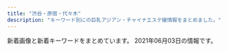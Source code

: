 ```yaml
---
title: "渋谷・原宿・代々木"
description: "キーワード別にの巨乳アジアン・チャイナエステ嬢情報をまとめました。"
---
```


新着画像と新着キーワードをまとめています。
2021年06月03日の情報です。

<DmmAffiliateIns />
<KeywordTable
  shops={
    [
    {
        "img_links": [
            "http://kokoronosato.tyo.cm/link/massage-de_88_31.jpg",
            "http://kokoronosato.tyo.cm/images/room2.jpg",
            "http://kokoronosato.tyo.cm/link/esthelove88-31.jpg",
            "http://kokoronosato.tyo.cm/images/themes/pink/line.png",
            "http://kokoronosato.tyo.cm/photos/sites/15/2020/08/2020082205444313.jpg",
            "http://kokoronosato.tyo.cm/images/themes/pink/s_newface.png",
            "http://kokoronosato.tyo.cm/images/room1.jpg",
            "http://kokoronosato.tyo.cm/link/walker88.jpg",
            "http://menlog.net/link/menlog8831.jpg",
            "http://kokoronosato.tyo.cm/photos/sites/15/2020/08/2020082205443766.jpg",
            "http://kokoronosato.tyo.cm/photos/sites/15/2019/07/2019072809450776.jpg",
            "http://kokoronosato.tyo.cm/images/themes/pink/no2.png",
            "http://kokoronosato.tyo.cm/images/room3.jpg",
            "http://kokoronosato.tyo.cm/images/themes/pink/mobile.jpg",
            "http://kokoronosato.tyo.cm/photos/sites/15/2019/07/2019072809470568.jpg",
            "http://kokoronosato.tyo.cm/photos/sites/15/2019/07/2019072809465934.jpg",
            "http://kokoronosato.tyo.cm/images/room4.jpg",
            "http://kokoronosato.tyo.cm/images/themes/pink/s_ranking.png",
            "http://kokoronosato.tyo.cm/link/88x31b.jpg",
            "http://kokoronosato.tyo.cm/photos/sites/15/2020/08/2020082203150030.jpg",
            "http://kokoronosato.tyo.cm/photos/sites/15/2020/08/2020082205444661.jpg",
            "http://kokoronosato.tyo.cm/photos/sites/15/2020/08/2020082203135850.jpg",
            "http://kokoronosato.tyo.cm/images/themes/pink/s_pickup.png",
            "http://kokoronosato.tyo.cm/images/themes/pink/s_news.png",
            "http://kokoronosato.tyo.cm/link/e0016.jpg",
            "http://kokoronosato.tyo.cm/link/8831.jpg",
            "http://kokoronosato.tyo.cm/images/themes/pink/r3.jpg",
            "http://kokoronosato.tyo.cm/images/themes/pink/s_link.png",
            "http://kokoronosato.tyo.cm/images/themes/pink/s_staff.png",
            "http://kokoronosato.tyo.cm/images/themes/pink/no1.png"
        ],
        "station": "JR\u6e0b\u8c37\u99c5\u6771\u53e3",
        "name": "\u68ee\u306e\u9999",
        "keywords": {
            "86": 11,
            "83": 4,
            "85": 3,
            "D": 22,
            "C": 16,
            "87": 8
        },
        "url": "http://kokoronosato.tyo.cm/"
    },
    {
        "station": "JR\u6e0b\u8c37\u99c5\u5bae\u76ca\u5742\u53e3",
        "name": "Angel",
        "keywords": {
            "88": 2,
            "87": 5,
            "E": 4,
            "86": 6,
            "C": 2,
            "D": 7
        },
        "img_links": [
            "http://angel.est.cm/photos/sites/23/2019/05/2019051010094759.jpg",
            "http://angel.est.cm/photos/sites/23/2019/11/2019110102361631.jpg",
            "http://angel.est.cm/photos/sites/23/2016/08/staff2.jpg",
            "http://angel.est.cm/photos/sites/23/2019/05/2019051010094748.jpg",
            "http://angel.est.cm/photos/sites/23/2019/05/2019051010094757.jpg",
            "http://angel.est.cm/img/footer.png",
            "http://angel.est.cm/photos/sites/23/2018/10/2018100318475591.jpg",
            "http://angel.est.cm/img/top.png",
            "http://angel.est.cm/photos/sites/23/2019/05/2019051010094797.jpg"
        ],
        "url": "http://angel.est.cm/"
    },
    {
        "keywords": {},
        "name": "\u30a2\u30a4\u30b7\u30f3",
        "station": "JR\u6e0b\u8c37\u99c5",
        "img_links": [
            "http://www.aixin.co.jp/images/staff/ran/ran.png",
            "http://www.aixin.co.jp/images/top_pic/top2.jpg",
            "http://www.aixin.co.jp/images/price/hirou.jpg",
            "http://www.aixin.co.jp/images/wanted/wanted.png",
            "http://www.aixin.co.jp/images/staff/koko/koko.png",
            "http://www.aixin.co.jp/images/staff/mika2/2.png",
            "http://www.aixin.co.jp/images/staff/chiemi/1.jpg",
            "http://www.aixin.co.jp/images/staff/yuzu/2.jpg",
            "http://www.aixin.co.jp/images/staff/eri/eri.png",
            "http://www.aixin.co.jp/images/costume/7.png",
            "http://www.aixin.co.jp/images/costume/4.png",
            "http://www.aixin.co.jp/images/staff/yuzu/yuzu.jpg",
            "http://www.aixin.co.jp/images/staff/ayaka/1.jpg",
            "http://www.aixin.co.jp/images/costume/2.png",
            "http://www.aixin.co.jp/images/staff/miki/2.jpg",
            "http://www.aixin.co.jp/images/staff/ruru2/2.jpg",
            "http://www.aixin.co.jp/images/staff/miki/miki.jpg",
            "http://www.aixin.co.jp/images/staff/ayaka/ayaka.jpg",
            "http://www.aixin.co.jp/images/staff/jyujyu/1.jpg",
            "http://www.aixin.co.jp/images/costume/3.png",
            "http://www.aixin.co.jp/images/staff/akane/akane.png",
            "http://www.aixin.co.jp/images/staff/sara/sara.jpg",
            "http://www.aixin.co.jp/images/top/top.jpg",
            "http://www.aixin.co.jp/images/price/long.jpg",
            "http://www.aixin.co.jp/images/costume/6.png",
            "http://www.aixin.co.jp/images/staff/rara/rara.png",
            "http://www.aixin.co.jp/images/staff/jyujyu/jyujyu.jpg",
            "http://www.aixin.co.jp/images/price/tokusen.jpg",
            "http://www.aixin.co.jp/images/costume/1.png",
            "http://www.aixin.co.jp/images/map/google.png",
            "http://www.aixin.co.jp/images/staff/yui2/yui2.png",
            "http://www.aixin.co.jp/images/staff/miharu/miharu.png",
            "http://www.aixin.co.jp/images/staff/mika2/mika2.png",
            "http://www.aixin.co.jp/images/staff/mirai/mirai.png",
            "http://www.aixin.co.jp/images/staff/mika2/1.png",
            "http://www.aixin.co.jp/images/staff/aki/aki.png",
            "http://www.aixin.co.jp/images/staff/ruri2/ruri2.png",
            "http://www.aixin.co.jp/images/staff/chiemi/chiemi.jpg",
            "http://www.aixin.co.jp/images/staff/haruka2/haruka2.png",
            "http://www.aixin.co.jp/images/price/aroma.jpg",
            "http://www.aixin.co.jp/images/staff/mimi2/mimi2.png",
            "http://www.aixin.co.jp/images/staff/miya2/miya2.jpg",
            "http://www.aixin.co.jp/images/staff/ruru2/ruru2.jpg"
        ],
        "url": "http://www.aixin.co.jp/"
    },
    {
        "station": "JR\u6e0b\u8c37\u99c5\u30cf\u30c1\u516c\u53e3",
        "url": "http://www.ogon.work/",
        "img_links": [
            "http://www.ogon.work/img/interior.jpg",
            "http://www.ogon.work/img/icon/new.jpg",
            "http://www.ogon.work/staff/ai1.jpg",
            "http://www.ogon.work/staff/ayumi1.jpg",
            "http://www.ogon.work/staff/ayumi3.jpg",
            "http://www.ogon.work/staff/yuki2.jpg",
            "http://www.ogon.work/staff/aya1.jpg",
            "http://www.ogon.work/img/bana03.jpg",
            "http://www.ogon.work/img/bana02.jpg",
            "http://www.ogon.work/staff/hana1.jpg",
            "http://www.ogon.work/img/contentsbottom.png",
            "http://www.ogon.work/staff/aya3.jpg",
            "http://www.ogon.work/staff/ai2.jpg",
            "http://www.ogon.work/img/s/s_qa.png",
            "http://www.ogon.work/staff/ai3.jpg",
            "http://www.ogon.work/staff/ayumi2.jpg",
            "http://www.ogon.work/staff/aya2.jpg",
            "http://www.ogon.work/staff/yuki1.jpg",
            "http://www.ogon.work/staff/momo1.jpg"
        ],
        "name": "\u9ec4\u91d1\u6d77\u5cb8",
        "keywords": {
            "D": 14,
            "C": 57,
            "E": 6,
            "84": 54,
            "86": 13,
            "87": 13
        }
    },
    {
        "keywords": {
            "88": 5,
            "F": 1,
            "85": 4,
            "D": 4,
            "C": 17,
            "87": 5,
            "E": 2,
            "86": 3
        },
        "station": "JR\u6e0b\u8c37\u99c5\u897f\u53e3",
        "name": "\u6ce1\u6ce1\u30d5\u30a7\u30a2\u30ea\u30fc",
        "url": "http://awaawa-fairy.work/",
        "img_links": [
            "http://awaawa-fairy.work/sp/img/t-a.jpg",
            "http://awaawa-fairy.work/img/sta27.png",
            "http://awaawa-fairy.work/sp/img/sta15.png",
            "http://awaawa-fairy.work/sp/img/pc.jpg",
            "http://awaawa-fairy.work/img/sta15.png",
            "http://awaawa-fairy.work/img/st017.png",
            "http://awaawa-fairy.work/img/st29.png",
            "http://awaawa-fairy.work/img/sta17.png",
            "http://awaawa-fairy.work/img/bottom.png",
            "http://awaawa-fairy.work/sp/img/p-28.png",
            "http://awaawa-fairy.work/img/nos.png",
            "http://awaawa-fairy.work/img/st27.png",
            "http://awaawa-fairy.work/sp/img/t-t.jpg",
            "http://awaawa-fairy.work/img/st018.png",
            "http://awaawa-fairy.work/img/sta18.png",
            "http://awaawa-fairy.work/sp/img/info.jpg",
            "http://awaawa-fairy.work/sp/img/add.jpg",
            "http://awaawa-fairy.work/sp/img/botton.jpg",
            "http://awaawa-fairy.work/sp/img/sta29.png",
            "http://awaawa-fairy.work/sp/img/sys.jpg",
            "http://awaawa-fairy.work/img/sta28.png",
            "http://awaawa-fairy.work/sp/img/pic.jpg",
            "http://awaawa-fairy.work/sp/img/sta28.png",
            "http://awaawa-fairy.work/img/st28.png",
            "http://awaawa-fairy.work/sp/img/p-18.png",
            "http://awaawa-fairy.work/sp/img/sta18.png",
            "http://awaawa-fairy.work/sp/img/sta26.png",
            "http://awaawa-fairy.work/img/st26.png",
            "http://awaawa-fairy.work/sp/img/t-s.jpg",
            "http://awaawa-fairy.work/sp/img/tel.jpg",
            "http://awaawa-fairy.work/img/st15.png",
            "http://awaawa-fairy.work/img/sta26.png",
            "http://awaawa-fairy.work/img/st17.png",
            "http://awaawa-fairy.work/sp/img/tit.jpg",
            "http://awaawa-fairy.work/img/sta29.png",
            "http://awaawa-fairy.work/sp/img/sta17.png",
            "http://awaawa-fairy.work/sp/img/t-r.jpg",
            "http://awaawa-fairy.work/img/st4.png",
            "http://awaawa-fairy.work/sp/img/p-22.png",
            "http://awaawa-fairy.work/sp/img/sta27.png",
            "http://awaawa-fairy.work/sp/img/line.jpg",
            "http://awaawa-fairy.work/img/sta22.png",
            "http://awaawa-fairy.work/sp/img/t-o.jpg",
            "http://awaawa-fairy.work/sp/img/mv.jpg",
            "http://awaawa-fairy.work/sp/img/time.jpg",
            "http://awaawa-fairy.work/img/head.png",
            "http://awaawa-fairy.work/img/mo.png",
            "http://awaawa-fairy.work/img/st18.png",
            "http://awaawa-fairy.work/img/st22.png",
            "http://awaawa-fairy.work/sp/img/sta22.png"
        ]
    },
    {
        "keywords": {},
        "img_links": [
            "http://www.kaede-es.club/images/staff/mimi.jpg",
            "http://www.kaede-es.club/images/nav/nav-staff.jpg",
            "http://www.kaede-es.club/images/shop/DSC_0087-221x300.jpg",
            "http://www.kaede-es.club/images/staff/2/7.jpg",
            "http://www.kaede-es.club/images/staff/miki.jpg",
            "http://www.kaede-es.club/images/shop/DSC_0998-199x300.jpg",
            "http://www.kaede-es.club/psd/off32.jpg",
            "http://www.kaede-es.club/images/staff/4/yuyu2.jpg",
            "http://www.kaede-es.club/images/index-tiba_09.jpg",
            "http://www.kaede-es.club/images/staff/neinei2.jpg",
            "http://www.kaede-es.club/images/staff/2/riri.jpg",
            "http://www.kaede-es.club/images/shop/DSC_0086-300x199.jpg",
            "http://www.kaede-es.club/images/index-tiba_02.jpg",
            "http://www.kaede-es.club/images/staff/2/momo.jpg",
            "http://www.kaede-es.club/images/staff/6.jpg",
            "http://www.kaede-es.club/css/2.jpeg",
            "http://www.kaede-es.club/images/index-tiba_04.jpg",
            "http://www.kaede-es.club/psd/off2-1.jpg",
            "http://www.kaede-es.club/images/index-tiba_10.jpg",
            "http://www.kaede-es.club/images/nav/nav-job.jpg",
            "http://www.kaede-es.club/images/index-tiba_13.jpg",
            "http://www.kaede-es.club/images/staff/2/hana.jpg",
            "http://www.kaede-es.club/images/nav/nav-sys.jpg",
            "http://www.kaede-es.club/images/staff/4/sati.jpg",
            "http://www.kaede-es.club/images/t-off-ico.jpg"
        ],
        "name": "\u6953",
        "station": "JR\u4ee3\u3005\u6728\u99c5",
        "url": "http://www.kaede-es.club/"
    },
    {
        "keywords": {},
        "img_links": [
            "http://www.e-god.work/images/news.jpg",
            "http://www.e-god.work/img/koko1.jpg",
            "http://www.e-god.work/images/sys1.jpg",
            "http://www.e-god.work/images/line.png",
            "http://www.e-god.work/images/int2.jpg",
            "http://www.e-god.work/images/staff_t.jpg",
            "http://www.e-god.work/images/1.jpg",
            "http://www.e-god.work/images/sys2.jpg",
            "http://www.e-god.work/images/interior_t.jpg",
            "http://www.e-god.work/img/zb.jpg",
            "http://www.e-god.work/img/koko2.jpg",
            "http://www.e-god.work/images/int1.jpg",
            "http://www.e-god.work/img/eri1.jpg",
            "http://www.e-god.work/images/tel.jpg",
            "http://www.e-god.work/images/2.jpg",
            "http://www.e-god.work/images/info.jpg",
            "http://www.e-god.work/images/4.jpg",
            "http://www.e-god.work/images/head.jpg",
            "http://www.e-god.work/img/yuki1.jpg",
            "http://www.e-god.work/images/mobile.jpg",
            "http://www.e-god.work/images/ais.jpg"
        ],
        "url": "http://www.e-god.work/",
        "name": "\u30b9\u30ef\u30f3",
        "station": "JR\u6e0b\u8c37\u99c5\u30cf\u30c1\u516c\u53e3"
    }
]
}
/>
<DmmAffiliateScript />
